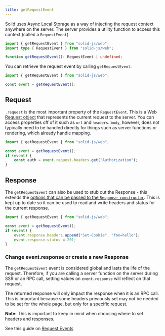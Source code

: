 ```yaml
---
title: getRequestEvent
---
```


Solid uses Async Local Storage as a way of injecting the request context anywhere on the server.
The server provides a utility function to access this context
(called a `RequestEvent`).

```ts
import { getRequestEvent } from "solid-js/web";
import type { RequestEvent } from "solid-js/web";

function getRequestEvent(): RequestEvent | undefined;
```

You can retrieve the request event by calling `getRequestEvent`:

```js
import { getRequestEvent } from "solid-js/web";

const event = getRequestEvent();
```

## Request

`.request` is the most important property of the `RequestEvent`.
This is a Web [Request object](https://developer.mozilla.org/en-US/docs/Web/API/Request) that represents the current request to the server.
You can access properties off of it such as `url` and `headers`.
`body`, however, does not typically need to be handled directly for things such as server functions or rendering, which already handle mapping.

```js
import { getRequestEvent } from "solid-js/web";

const event = getRequestEvent();
if (event) {
	const auth = event.request.headers.get("Authorization");
}
```

## Response

The `getRequestEvent` can also be used to stub out the Response - this extends the [options that can be passed to the `Response constructor`](https://developer.mozilla.org/en-US/docs/Web/API/Response/Response#options).
This is kept up to date so it can be used to read and write headers and status for the current response.

```js
import { getRequestEvent } from "solid-js/web";

const event = getRequestEvent();
if (event) {
	event.response.headers.append("Set-Cookie", "foo=hello");
	event.response.status = 201;
}
```

### Change event.response or create a new Response

The `getRequestEvent` event is considered global and lasts the life of the request.
Therefore, if you are calling a server function on the server during SSR or an RPC call, setting values on `event.response` will reflect on that request.

The returned response will only impact the response when it is an RPC call.
This is important because some headers previously set may not be needed to be set for the whole page, but only for a specific request.

**Note:** This is important to keep in mind when choosing where to set headers and responses.

<Callout title="Usage with SolidStart">

See this guide on [Request Events](/solid-start/advanced/request-events).

</Callout>
